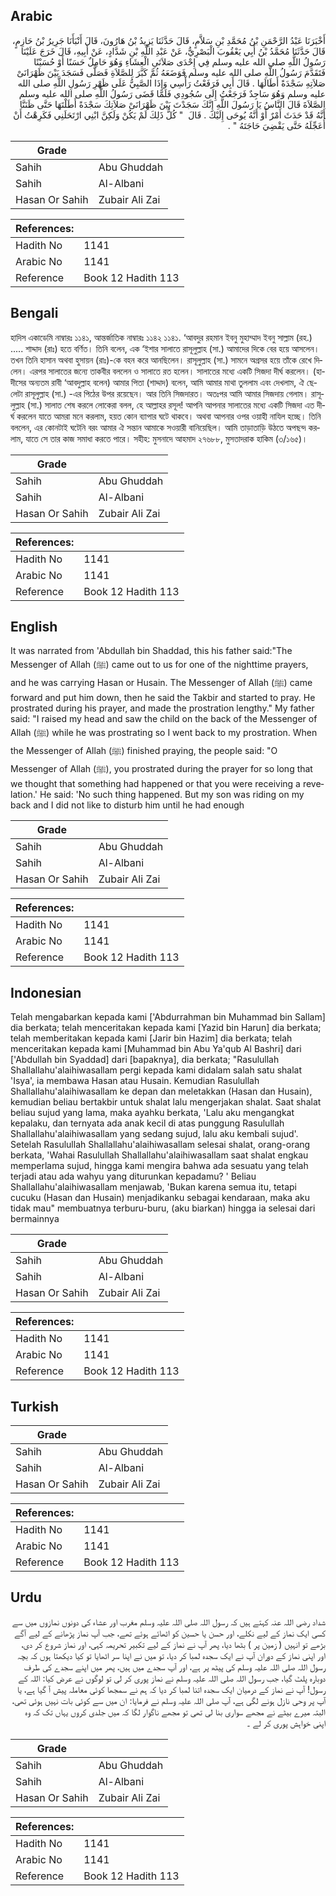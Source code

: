 ## Arabic


<div dir="rtl" lang="ar" style={{fontSize:'larger',backgroundColor:'#f8f9fa',padding:20}}>
أَخْبَرَنَا عَبْدُ الرَّحْمَنِ بْنُ مُحَمَّدِ بْنِ سَلاَّمٍ، قَالَ حَدَّثَنَا يَزِيدُ بْنُ هَارُونَ، قَالَ أَنْبَأَنَا جَرِيرُ بْنُ حَازِمٍ، قَالَ حَدَّثَنَا مُحَمَّدُ بْنُ أَبِي يَعْقُوبَ الْبَصْرِيُّ، عَنْ عَبْدِ اللَّهِ بْنِ شَدَّادٍ، عَنْ أَبِيهِ، قَالَ خَرَجَ عَلَيْنَا رَسُولُ اللَّهِ صلى الله عليه وسلم فِي إِحْدَى صَلاَتَىِ الْعِشَاءِ وَهُوَ حَامِلٌ حَسَنًا أَوْ حُسَيْنًا فَتَقَدَّمَ رَسُولُ اللَّهِ صلى الله عليه وسلم فَوَضَعَهُ ثُمَّ كَبَّرَ لِلصَّلاَةِ فَصَلَّى فَسَجَدَ بَيْنَ ظَهْرَانَىْ صَلاَتِهِ سَجْدَةً أَطَالَهَا ‏.‏ قَالَ أَبِي فَرَفَعْتُ رَأْسِي وَإِذَا الصَّبِيُّ عَلَى ظَهْرِ رَسُولِ اللَّهِ صلى الله عليه وسلم وَهُوَ سَاجِدٌ فَرَجَعْتُ إِلَى سُجُودِي فَلَمَّا قَضَى رَسُولُ اللَّهِ صلى الله عليه وسلم الصَّلاَةَ قَالَ النَّاسُ يَا رَسُولَ اللَّهِ إِنَّكَ سَجَدْتَ بَيْنَ ظَهْرَانَىْ صَلاَتِكَ سَجْدَةً أَطَلْتَهَا حَتَّى ظَنَنَّا أَنَّهُ قَدْ حَدَثَ أَمْرٌ أَوْ أَنَّهُ يُوحَى إِلَيْكَ ‏.‏ قَالَ ‏ "‏ كُلُّ ذَلِكَ لَمْ يَكُنْ وَلَكِنَّ ابْنِي ارْتَحَلَنِي فَكَرِهْتُ أَنْ أُعَجِّلَهُ حَتَّى يَقْضِيَ حَاجَتَهُ ‏"‏ ‏.‏
</div>
<div style={{backgroundColor:'#f8f9fa',padding:20, marginBottom: 10}}><table> <thead> <tr> <th>Grade</th> <th></th> </tr> </thead> <tbody> <tr><td>Sahih</td><td>Abu Ghuddah</td></tr><tr><td>Sahih</td><td>Al-Albani</td></tr><tr><td>Hasan Or Sahih</td><td>Zubair Ali Zai</td></tr></tbody></table><table> <thead> <tr> <th>References:</th> <th></th> </tr> </thead> <tbody><tr><td>Hadith No</td><td>1141</td></tr><tr><td>Arabic No</td><td>1141</td></tr><tr><td>Reference</td><td>Book 12 Hadith 113</td></tr></tbody></table></div>

## Bengali


<div dir="ltr" lang="bn" style={{fontSize:'larger',backgroundColor:'#f8f9fa',padding:20}}>
হাদিস একাডেমি নাম্বারঃ ১১৪১, আন্তর্জাতিক নাম্বারঃ ১১৪২ ১১৪১. ‘আবদুর রহমান ইবনু মুহাম্মাদ ইবনু সাল্লাম (রহ.) ..... শাদ্দাদ (রাঃ) হতে বর্ণিত। তিনি বলেন, এক ‘ইশার সালাতে রাসূলুল্লাহ (সা.) আমাদের দিকে বের হয়ে আসলেন। তখন তিনি হাসান অথবা হুসায়ন (রাঃ)-কে বহন করে আনছিলেন। রাসূলুল্লাহ (সা.) সামনে অগ্রসর হয়ে তাঁকে রেখে দিলেন। এরপর সালাতের জন্যে তাকবীর বললেন ও সালাতে রত হলেন। সালাতের মধ্যে একটি সিজদা দীর্ঘ করলেন। (হাদীসের অন্যতম রাবী ‘আবদুল্লাহ বলেন) আমার পিতা (শাদ্দাদ) বলেন, আমি আমার মাথা তুললাম এবং দেখলাম, ঐ ছেলেটা রাসূলুল্লাহ (সা.) -এর পিঠের উপর রয়েছেন। আর তিনি সিজদারত। অতঃপর আমি আমার সিজদায় গেলাম। রাসূলুল্লাহ (সা.) সালাত শেষ করলে লোকেরা বলল, হে আল্লাহর রসূল! আপনি আপনার সালাতের মধ্যে একটি সিজদা এত দীর্ঘ করলেন যাতে আমরা মনে করলাম, হয়ত কোন ব্যাপার ঘটে থাকবে। অথবা আপনার ওপর ওয়াহী নাযিল হচ্ছে। তিনি বললেন, এর কোনটাই ঘটেনি বরং আমার ঐ সন্তান আমাকে সওয়ারী বানিয়েছিল। আমি তাড়াতাড়ি উঠতে অপছন্দ করলাম, যাতে সে তার কাজ সমাধা করতে পারে। সহীহ: মুসনাদে আহমাদ ২৭৬৮৮, মুসতাদরাক হাকিম (৩/১৬৫)।
</div>
<div style={{backgroundColor:'#f8f9fa',padding:20, marginBottom: 10}}><table> <thead> <tr> <th>Grade</th> <th></th> </tr> </thead> <tbody> <tr><td>Sahih</td><td>Abu Ghuddah</td></tr><tr><td>Sahih</td><td>Al-Albani</td></tr><tr><td>Hasan Or Sahih</td><td>Zubair Ali Zai</td></tr></tbody></table><table> <thead> <tr> <th>References:</th> <th></th> </tr> </thead> <tbody><tr><td>Hadith No</td><td>1141</td></tr><tr><td>Arabic No</td><td>1141</td></tr><tr><td>Reference</td><td>Book 12 Hadith 113</td></tr></tbody></table></div>

## English


<div dir="ltr" lang="en" style={{fontSize:'larger',backgroundColor:'#f8f9fa',padding:20}}>
It was narrated from 'Abdullah bin Shaddad, this his father said:"The Messenger of Allah (ﷺ) came out to us for one of the nighttime prayers, and he was carrying Hasan or Husain. The Messenger of Allah (ﷺ) came forward and put him down, then he said the Takbir and started to pray. He prostrated during his prayer, and made the prostration lengthy." My father said: "I raised my head and saw the child on the back of the Messenger of Allah (ﷺ) while he was prostrating so I went back to my prostration. When the Messenger of Allah (ﷺ) finished praying, the people said: "O Messenger of Allah (ﷺ), you prostrated during the prayer for so long that we thought that something had happened or that you were receiving a revelation.' He said: 'No such thing happened. But my son was riding on my back and I did not like to disturb him until he had enough
</div>
<div style={{backgroundColor:'#f8f9fa',padding:20, marginBottom: 10}}><table> <thead> <tr> <th>Grade</th> <th></th> </tr> </thead> <tbody> <tr><td>Sahih</td><td>Abu Ghuddah</td></tr><tr><td>Sahih</td><td>Al-Albani</td></tr><tr><td>Hasan Or Sahih</td><td>Zubair Ali Zai</td></tr></tbody></table><table> <thead> <tr> <th>References:</th> <th></th> </tr> </thead> <tbody><tr><td>Hadith No</td><td>1141</td></tr><tr><td>Arabic No</td><td>1141</td></tr><tr><td>Reference</td><td>Book 12 Hadith 113</td></tr></tbody></table></div>

## Indonesian


<div dir="ltr" lang="id" style={{fontSize:'larger',backgroundColor:'#f8f9fa',padding:20}}>
Telah mengabarkan kepada kami ['Abdurrahman bin Muhammad bin Sallam] dia berkata; telah menceritakan kepada kami [Yazid bin Harun] dia berkata; telah memberitakan kepada kami [Jarir bin Hazim] dia berkata; telah menceritakan kepada kami [Muhammad bin Abu Ya'qub Al Bashri] dari ['Abdullah bin Syaddad] dari [bapaknya], dia berkata; "Rasulullah Shallallahu'alaihiwasallam pergi kepada kami didalam salah satu shalat 'Isya', ia membawa Hasan atau Husain. Kemudian Rasulullah Shallallahu'alaihiwasallam ke depan dan meletakkan (Hasan dan Husain), kemudian beliau bertakbir untuk shalat lalu mengerjakan shalat. Saat shalat beliau sujud yang lama, maka ayahku berkata, 'Lalu aku mengangkat kepalaku, dan ternyata ada anak kecil di atas punggung Rasulullah Shallallahu'alaihiwasallam yang sedang sujud, lalu aku kembali sujud'. Setelah Rasulullah Shallallahu'alaihiwasallam selesai shalat, orang-orang berkata, 'Wahai Rasulullah Shallallahu'alaihiwasallam saat shalat engkau memperlama sujud, hingga kami mengira bahwa ada sesuatu yang telah terjadi atau ada wahyu yang diturunkan kepadamu? ' Beliau Shallallahu'alaihiwasallam menjawab, 'Bukan karena semua itu, tetapi cucuku (Hasan dan Husain) menjadikanku sebagai kendaraan, maka aku tidak mau" membuatnya terburu-buru, (aku biarkan) hingga ia selesai dari bermainnya
</div>
<div style={{backgroundColor:'#f8f9fa',padding:20, marginBottom: 10}}><table> <thead> <tr> <th>Grade</th> <th></th> </tr> </thead> <tbody> <tr><td>Sahih</td><td>Abu Ghuddah</td></tr><tr><td>Sahih</td><td>Al-Albani</td></tr><tr><td>Hasan Or Sahih</td><td>Zubair Ali Zai</td></tr></tbody></table><table> <thead> <tr> <th>References:</th> <th></th> </tr> </thead> <tbody><tr><td>Hadith No</td><td>1141</td></tr><tr><td>Arabic No</td><td>1141</td></tr><tr><td>Reference</td><td>Book 12 Hadith 113</td></tr></tbody></table></div>

## Turkish


<div dir="ltr" lang="tr" style={{fontSize:'larger',backgroundColor:'#f8f9fa',padding:20}}>

</div>
<div style={{backgroundColor:'#f8f9fa',padding:20, marginBottom: 10}}><table> <thead> <tr> <th>Grade</th> <th></th> </tr> </thead> <tbody> <tr><td>Sahih</td><td>Abu Ghuddah</td></tr><tr><td>Sahih</td><td>Al-Albani</td></tr><tr><td>Hasan Or Sahih</td><td>Zubair Ali Zai</td></tr></tbody></table><table> <thead> <tr> <th>References:</th> <th></th> </tr> </thead> <tbody><tr><td>Hadith No</td><td>1141</td></tr><tr><td>Arabic No</td><td>1141</td></tr><tr><td>Reference</td><td>Book 12 Hadith 113</td></tr></tbody></table></div>

## Urdu


<div dir="rtl" lang="ur" style={{fontSize:'larger',backgroundColor:'#f8f9fa',padding:20}}>
شداد رضی اللہ عنہ کہتے ہیں کہ رسول اللہ صلی اللہ علیہ وسلم مغرب اور عشاء کی دونوں نمازوں میں سے کسی ایک نماز کے لیے نکلے، اور حسن یا حسین کو اٹھائے ہوئے تھے، جب آپ نماز پڑھانے کے لیے آگے بڑھے تو انہیں ( زمین پر ) بٹھا دیا، پھر آپ نے نماز کے لیے تکبیر تحریمہ کہی، اور نماز شروع کر دی، اور اپنی نماز کے دوران آپ نے ایک سجدہ لمبا کر دیا، تو میں نے اپنا سر اٹھایا تو کیا دیکھتا ہوں کہ بچہ رسول اللہ صلی اللہ علیہ وسلم کی پیٹھ پر ہے، اور آپ سجدے میں ہیں، پھر میں اپنے سجدے کی طرف دوبارہ پلٹ گیا، جب رسول اللہ صلی اللہ علیہ وسلم نے نماز پوری کر لی تو لوگوں نے عرض کیا: اللہ کے رسول! آپ نے نماز کے درمیان ایک سجدہ اتنا لمبا کر دیا کہ ہم نے سمجھا کوئی معاملہ پیش آ گیا ہے، یا آپ پر وحی نازل ہونے لگی ہے، آپ صلی اللہ علیہ وسلم نے فرمایا: ان میں سے کوئی بات نہیں ہوئی تھی، البتہ میرے بیٹے نے مجھے سواری بنا لی تھی تو مجھے ناگوار لگا کہ میں جلدی کروں یہاں تک کہ وہ اپنی خواہش پوری کر لے ۔
</div>
<div style={{backgroundColor:'#f8f9fa',padding:20, marginBottom: 10}}><table> <thead> <tr> <th>Grade</th> <th></th> </tr> </thead> <tbody> <tr><td>Sahih</td><td>Abu Ghuddah</td></tr><tr><td>Sahih</td><td>Al-Albani</td></tr><tr><td>Hasan Or Sahih</td><td>Zubair Ali Zai</td></tr></tbody></table><table> <thead> <tr> <th>References:</th> <th></th> </tr> </thead> <tbody><tr><td>Hadith No</td><td>1141</td></tr><tr><td>Arabic No</td><td>1141</td></tr><tr><td>Reference</td><td>Book 12 Hadith 113</td></tr></tbody></table></div>